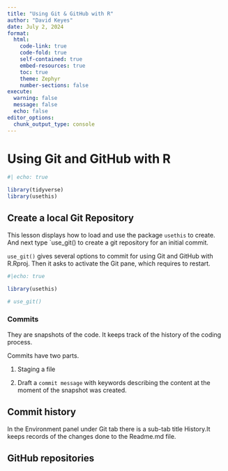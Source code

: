 ```yaml
---
title: "Using Git & GitHub with R"
author: "David Keyes"
date: July 2, 2024
format:
  html:
    code-link: true
    code-fold: true
    self-contained: true
    embed-resources: true
    toc: true
    theme: Zephyr
    number-sections: false
execute: 
  warning: false
  message: false
  echo: false
editor_options: 
  chunk_output_type: console
---
```


# Using Git and GitHub with R

```r
#| echo: true

library(tidyverse)
library(usethis)

```

## Create a local Git Repository

This lesson displays how to load and use the package `usethis` to create. And next type \`use_git() to create a git repository for an initial commit.

`use_git()` gives several options to commit for using Git and GitHub with R.Rproj. Then it asks to activate the Git pane, which requires to restart.

```r
#|echo: true

library(usethis)

# use_git()

```

### Commits

They are snapshots of the code. It keeps track of the history of the coding process.

Commits have two parts.

1.  Staging a file

2.  Draft a `commit message` with keywords describing the content at the moment of the snapshot was created.

## Commit history

In the Environment panel under Git tab there is a sub-tab title History.It keeps records of the changes done to the Readme.md file.

## GitHub repositories

